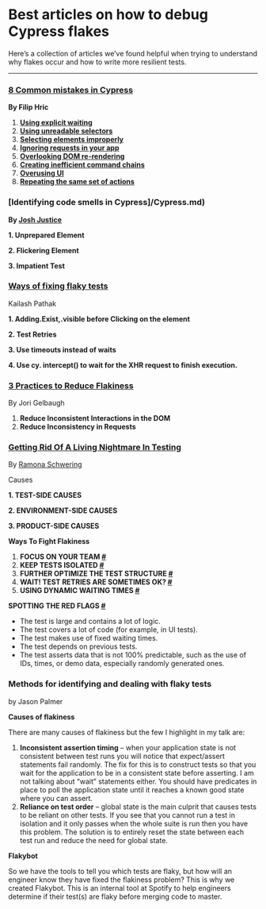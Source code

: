 # Best articles on how to debug Cypress flakes

Here’s a collection of articles we’ve found helpful when trying to understand why flakes occur and how to write more resilient tests.

---

### [8 Common mistakes in Cypress](https://filiphric.com/8-common-mistakes-in-cypress-and-how-to-avoid-them)

**By Filip Hric**

1. **[Using explicit waiting](https://filiphric.com/8-common-mistakes-in-cypress-and-how-to-avoid-them#1-using-explicit-waiting)**
2. **[Using unreadable selectors](https://filiphric.com/8-common-mistakes-in-cypress-and-how-to-avoid-them#2-using-unreadable-selectors)**
3. **[Selecting elements improperly](https://filiphric.com/8-common-mistakes-in-cypress-and-how-to-avoid-them#3-selecting-elements-improperly)**
4. **[Ignoring requests in your app](https://filiphric.com/8-common-mistakes-in-cypress-and-how-to-avoid-them#4-ignoring-requests-in-your-app)**
5. **[Overlooking DOM re-rendering](https://filiphric.com/8-common-mistakes-in-cypress-and-how-to-avoid-them#5-overlooking-dom-re-rendering)**
6. **[Creating inefficient command chains](https://filiphric.com/8-common-mistakes-in-cypress-and-how-to-avoid-them#6-creating-inefficient-command-chains)**
7. **[Overusing UI](https://filiphric.com/8-common-mistakes-in-cypress-and-how-to-avoid-them#7-overusing-ui)**
8. **[Repeating the same set of actions](https://filiphric.com/8-common-mistakes-in-cypress-and-how-to-avoid-them#8-repeating-the-same-set-of-actions)**

### [Identifying code smells in Cypress]/Cypress.md)

**By [Josh Justice](https://codingitwrong.com/)**

**1. Unprepared Element**

**2. Flickering Element**

**3. Impatient Test**

### [Ways of fixing flaky tests](https://kailash-pathak.medium.com/ways-of-fixing-flaky-tests-in-cypress-840329d759e5)

Kailash Pathak

**1. Adding.Exist,.visible before Clicking on the element**

**2. Test Retries**

**3. Use timeouts instead of waits**

**4. Use cy. intercept() to wait for the XHR request to finish execution.**

### **[3 Practices to Reduce Flakiness](https://spin.atomicobject.com/2021/07/20/reduce-flakiness-cypress-tests/)**

By Jori Gelbaugh

1. **Reduce Inconsistent Interactions in the DOM**
2. **Reduce Inconsistency in Requests**

### **[Getting Rid Of A Living Nightmare In Testing](https://www.smashingmagazine.com/2021/04/flaky-tests-living-nightmare/)**

By [Ramona Schwering](https://www.smashingmagazine.com/author/ramona-schwering/)

Causes

**1. TEST-SIDE CAUSES** 

**2. ENVIRONMENT-SIDE CAUSES** 

**3. PRODUCT-SIDE CAUSES** 

**Ways To Fight Flakiness** 

1. **FOCUS ON YOUR TEAM [#](https://www.smashingmagazine.com/2021/04/flaky-tests-living-nightmare/#focus-on-your-team)**
2. **KEEP TESTS ISOLATED [#](https://www.smashingmagazine.com/2021/04/flaky-tests-living-nightmare/#keep-tests-isolated)**
3. **FURTHER OPTIMIZE THE TEST STRUCTURE [#](https://www.smashingmagazine.com/2021/04/flaky-tests-living-nightmare/#further-optimize-the-test-structure)**
4. **WAIT! TEST RETRIES ARE SOMETIMES OK? [#](https://www.smashingmagazine.com/2021/04/flaky-tests-living-nightmare/#wait-test-retries-are-sometimes-ok)**
5. **USING DYNAMIC WAITING TIMES [#](https://www.smashingmagazine.com/2021/04/flaky-tests-living-nightmare/#using-dynamic-waiting-times)**

**SPOTTING THE RED FLAGS [#](https://www.smashingmagazine.com/2021/04/flaky-tests-living-nightmare/#spotting-the-red-flags)**

- The test is large and contains a lot of logic.
- The test covers a lot of code (for example, in UI tests).
- The test makes use of fixed waiting times.
- The test depends on previous tests.
- The test asserts data that is not 100% predictable, such as the use of IDs, times, or demo data, especially randomly generated ones.

### **Methods for identifying and dealing with flaky tests**

by Jason Palmer

**Causes of flakiness**

There are many causes of flakiness but the few I highlight in my talk are:

1. **Inconsistent assertion timing** – when your application state is not consistent between test runs you will notice that expect/assert statements fail randomly. The fix for this is to construct tests so that you wait for the application to be in a consistent state before asserting. I am not talking about “wait” statements either. You should have predicates in place to poll the application state until it reaches a known good state where you can assert.
2. **Reliance on test order** – global state is the main culprit that causes tests to be reliant on other tests. If you see that you cannot run a test in isolation and it only passes when the whole suite is run then you have this problem. The solution is to entirely reset the state between each test run and reduce the need for global state.

**Flakybot**

So we have the tools to tell you which tests are flaky, but how will an engineer know they have fixed the flakiness problem? This is why we created Flakybot. This is an internal tool at Spotify to help engineers determine if their test(s) are flaky before merging code to master.
